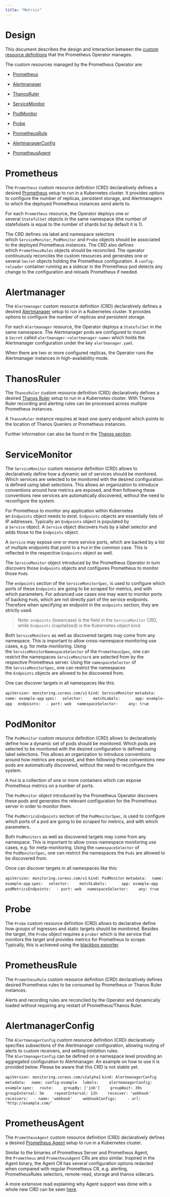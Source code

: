 ```yaml
---
title: "Metrics"
---
```


# Design

This document describes the design and interaction between the [custom resource definitions](https://kubernetes.io/docs/tasks/extend-kubernetes/custom-resources/) that the Prometheus Operator manages.

The custom resources managed by the Prometheus Operator are:

* [Prometheus](https://prometheus-operator.dev/docs/getting-started/design/#prometheus)

* [Alertmanager](https://prometheus-operator.dev/docs/getting-started/design/#alertmanager)

* [ThanosRuler](https://prometheus-operator.dev/docs/getting-started/design/#thanosruler)

* [ServiceMonitor](https://prometheus-operator.dev/docs/getting-started/design/#servicemonitor)

* [PodMonitor](https://prometheus-operator.dev/docs/getting-started/design/#podmonitor)

* [Probe](https://prometheus-operator.dev/docs/getting-started/design/#probe)

* [PrometheusRule](https://prometheus-operator.dev/docs/getting-started/design/#prometheusrule)

* [AlertmanagerConfig](https://prometheus-operator.dev/docs/getting-started/design/#alertmanagerconfig)

* [PrometheusAgent](https://prometheus-operator.dev/docs/getting-started/design/#prometheusagent)

# Prometheus 

The `Prometheus` custom resource definition (CRD) declaratively defines a desired [Prometheus](https://prometheus.io/docs/prometheus) setup to run in a Kubernetes cluster. It provides options to configure the number of replicas, persistent storage, and Alertmanagers to which the deployed Prometheus instances send alerts to.

For each `Prometheus` resource, the Operator deploys one or several `StatefulSet` objects in the same namespace (the number of statefulsets is equal to the number of shards but by default it is 1).

The CRD defines via label and namespace selectors which `ServiceMonitor`, `PodMonitor` and `Probe` objects should be associated to the deployed Prometheus instances. The CRD also defines which `PrometheusRules` objects should be reconciled. The operator continuously reconciles the custom resources and generates one or several `Secret` objects holding the Prometheus configuration. A `config-reloader` container running as a sidecar in the Prometheus pod detects any change to the configuration and reloads Prometheus if needed.

# Alertmanager 

The `Alertmanager` custom resource definition (CRD) declaratively defines a desired [Alertmanager](https://prometheus.io/docs/alerting) setup to run in a Kubernetes cluster. It provides options to configure the number of replicas and persistent storage.

For each `Alertmanager` resource, the Operator deploys a `StatefulSet` in the same namespace. The Alertmanager pods are configured to mount a `Secret` called `alertmanager-<alertmanager-name>` which holds the Alertmanager configuration under the key `alertmanager.yaml`.

When there are two or more configured replicas, the Operator runs the Alertmanager instances in high-availability mode.

# ThanosRuler 

The `ThanosRuler` custom resource definition (CRD) declaratively defines a desired [Thanos Ruler](https://github.com/thanos-io/thanos/blob/main/docs/components/rule.md) setup to run in a Kubernetes cluster. With Thanos Ruler recording and alerting rules can be processed across multiple Prometheus instances.

A `ThanosRuler` instance requires at least one query endpoint which points to the location of Thanos Queriers or Prometheus instances.

Further information can also be found in the [Thanos section](https://prometheus-operator.dev/docs/platform/thanos/).

# ServiceMonitor 

The `ServiceMonitor` custom resource definition (CRD) allows to declaratively define how a dynamic set of services should be monitored. Which services are selected to be monitored with the desired configuration is defined using label selections. This allows an organization to introduce conventions around how metrics are exposed, and then following these conventions new services are automatically discovered, without the need to reconfigure the system.

For Prometheus to monitor any application within Kubernetes an `Endpoints` object needs to exist. `Endpoints` objects are essentially lists of IP addresses. Typically an `Endpoints` object is populated by a `Service` object. A `Service` object discovers `Pod`s by a label selector and adds those to the `Endpoints` object.

A `Service` may expose one or more service ports, which are backed by a list of multiple endpoints that point to a `Pod` in the common case. This is reflected in the respective `Endpoints` object as well.

The `ServiceMonitor` object introduced by the Prometheus Operator in turn discovers those `Endpoints` objects and configures Prometheus to monitor those `Pod`s.

The `endpoints` section of the `ServiceMonitorSpec`, is used to configure which ports of these `Endpoints` are going to be scraped for metrics, and with which parameters. For advanced use cases one may want to monitor ports of backing `Pod`s, which are not directly part of the service endpoints. Therefore when specifying an endpoint in the `endpoints` section, they are strictly used.

> Note: `endpoints` (lowercase) is the field in the `ServiceMonitor` CRD, while `Endpoints` (capitalized) is the Kubernetes object kind.

Both `ServiceMonitors` as well as discovered targets may come from any namespace. This is important to allow cross-namespace monitoring use cases, e.g. for meta-monitoring. Using the `ServiceMonitorNamespaceSelector` of the `PrometheusSpec`, one can restrict the namespaces `ServiceMonitor`s are selected from by the respective Prometheus server. Using the `namespaceSelector` of the `ServiceMonitorSpec`, one can restrict the namespaces the `Endpoints` objects are allowed to be discovered from.

One can discover targets in all namespaces like this:

`apiVersion: monitoring.coreos.com/v1`
`kind: ServiceMonitor`
`metadata:`
`  name: example-app`
`spec:`
`  selector:`
`    matchLabels:`
`      app: example-app`
`  endpoints:`
`  - port: web`
`  namespaceSelector:`
`    any: true`

# PodMonitor 

The `PodMonitor` custom resource definition (CRD) allows to declaratively define how a dynamic set of pods should be monitored. Which pods are selected to be monitored with the desired configuration is defined using label selections. This allows an organization to introduce conventions around how metrics are exposed, and then following these conventions new pods are automatically discovered, without the need to reconfigure the system.

A `Pod` is a collection of one or more containers which can expose Prometheus metrics on a number of ports.

The `PodMonitor` object introduced by the Prometheus Operator discovers these pods and generates the relevant configuration for the Prometheus server in order to monitor them.

The `PodMetricsEndpoints` section of the `PodMonitorSpec`, is used to configure which ports of a pod are going to be scraped for metrics, and with which parameters.

Both `PodMonitors` as well as discovered targets may come from any namespace. This is important to allow cross-namespace monitoring use cases, e.g. for meta-monitoring. Using the `namespaceSelector` of the `PodMonitorSpec`, one can restrict the namespaces the `Pods` are allowed to be discovered from.

Once can discover targets in all namespaces like this:

`apiVersion: monitoring.coreos.com/v1`
`kind: PodMonitor`
`metadata:`
`  name: example-app`
`spec:`
`  selector:`
`    matchLabels:`
`      app: example-app`
`  podMetricsEndpoints:`
`  - port: web`
`  namespaceSelector:`
`    any: true`

# Probe 

The `Probe` custom resource definition (CRD) allows to declarative define how groups of ingresses and static targets should be monitored. Besides the target, the `Probe` object requires a `prober` which is the service that monitors the target and provides metrics for Prometheus to scrape. Typically, this is achieved using the [blackbox exporter](https://github.com/prometheus/blackbox_exporter).

# PrometheusRule 

The `PrometheusRule` custom resource definition (CRD) declaratively defines desired Prometheus rules to be consumed by Prometheus or Thanos Ruler instances.

Alerts and recording rules are reconciled by the Operator and dynamically loaded without requiring any restart of Prometheus/Thanos Ruler.

# AlertmanagerConfig 

The `AlertmanagerConfig` custom resource definition (CRD) declaratively specifies subsections of the Alertmanager configuration, allowing routing of alerts to custom receivers, and setting inhibition rules. The `AlertmanagerConfig` can be defined on a namespace level providing an aggregated configuration to Alertmanager. An example on how to use it is provided below. Please be aware that this CRD is not stable yet.

`apiVersion: monitoring.coreos.com/v1alpha1`
`kind: AlertmanagerConfig`
`metadata:`
`  name: config-example`
`  labels:`
`    alertmanagerConfig: example`
`spec:`
`  route:`
`    groupBy: ['job']`
`    groupWait: 30s`
`    groupInterval: 5m`
`    repeatInterval: 12h`
`    receiver: 'webhook'`
`  receivers:`
`  - name: 'webhook'`
`    webhookConfigs:`
`    - url: 'http://example.com/'`

# PrometheusAgent 

The `PrometheusAgent` custom resource definition (CRD) declaratively defines a desired [Prometheus Agent](https://prometheus.io/blog/2021/11/16/agent/) setup to run in a Kubernetes cluster.

Similar to the binaries of Prometheus Server and Prometheus Agent, the `Prometheus` and `PrometheusAgent` CRs are also similar. Inspired in the Agent binary, the Agent CR has several configuration options redacted when compared with regular Prometheus CR, e.g. alerting, PrometheusRules selectors, remote-read, storage and thanos sidecars.

A more extensive read explaining why Agent support was done with a whole new CRD can be seen [here](https://github.com/prometheus-operator/prometheus-operator/blob/main/Documentation/designs/prometheus-agent.md).
